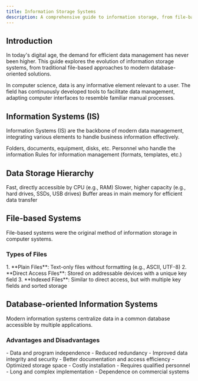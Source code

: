 ```yaml
---
title: Information Storage Systems
description: A comprehensive guide to information storage, from file-based systems to modern database management
---
```



## Introduction

In today's digital age, the demand for efficient data management has never been higher. This guide explores the evolution of information storage systems, from traditional file-based approaches to modern database-oriented solutions.

<Card title='Key Concept' icon='seti:smarty'>
  In computer science, data is any informative element relevant to a user. The field has continuously developed tools to facilitate data management, adapting computer interfaces to resemble familiar manual processes.
</Card>

## Information Systems (IS)

Information Systems (IS) are the backbone of modern data management, integrating various elements to handle business information effectively.

<CardGrid stagger>
  <Card title="Physical Resources" icon="document">
    Folders, documents, equipment, disks, etc.
  </Card>
  <Card title="Human Resources" icon="seti:mustache">
    Personnel who handle the information
  </Card>
  <Card title="Protocol" icon="list-format">
    Rules for information management (formats, templates, etc.)
  </Card>
</CardGrid>

## Data Storage Hierarchy

<Tabs>
  <TabItem label="Primary Storage">
    Fast, directly accessible by CPU (e.g., RAM)
  </TabItem>
  <TabItem label="Secondary Storage">
    Slower, higher capacity (e.g., hard drives, SSDs, USB drives)
  </TabItem>
  <TabItem label="Intermediate Storage">
    Buffer areas in main memory for efficient data transfer
  </TabItem>
</Tabs>

## File-based Systems

File-based systems were the original method of information storage in computer systems.

### Types of Files

<Steps>
1. **Plain Files**: Text-only files without formatting (e.g., ASCII, UTF-8)
2. **Direct Access Files**: Stored on addressable devices with a unique key field
3. **Indexed Files**: Similar to direct access, but with multiple key fields and sorted storage
</Steps>

## Database-oriented Information Systems

Modern information systems centralize data in a common database accessible by multiple applications.

### Advantages and Disadvantages

<CardGrid>
  <Card title="Advantages">
    - Data and program independence
    - Reduced redundancy
    - Improved data integrity and security
    - Better documentation and access efficiency
    - Optimized storage space
  </Card>
  <Card title="Disadvantages">
    - Costly installation
    - Requires qualified personnel
    - Long and complex implementation
    - Dependence on commercial systems
  </Card>
</CardGrid>
